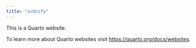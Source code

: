 ```yaml
---
title: "scUnify"
---
```


This is a Quarto website.

To learn more about Quarto websites visit <https://quarto.org/docs/websites>.
